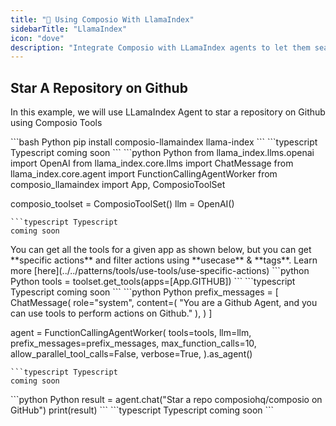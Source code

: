 ```yaml
---
title: "🦙 Using Composio With LlamaIndex"
sidebarTitle: "LlamaIndex"
icon: "dove"
description: "Integrate Composio with LLamaIndex agents to let them seamlessly interact with external apps"
---
```


## Star A Repository on Github
In this example, we will use LLamaIndex Agent to star a repository on Github using Composio Tools

<Steps>
<Step title="Install Packages">
<CodeGroup>
```bash Python
pip install composio-llamaindex llama-index
```
```typescript Typescript
coming soon
```
</CodeGroup>
</Step>
<Step title="Import Libraries & Initialize ComposioToolSet & LLM">
<CodeGroup>
```python Python
from llama_index.llms.openai import OpenAI
from llama_index.core.llms import ChatMessage
from llama_index.core.agent import FunctionCallingAgentWorker
from composio_llamaindex import App, ComposioToolSet

composio_toolset = ComposioToolSet()
llm = OpenAI()
```
```typescript Typescript
coming soon
```
</CodeGroup>
</Step>

<Step title="Get All Github Tools">
You can get all the tools for a given app as shown below, but you can get **specific actions** and filter actions using **usecase** & **tags**. Learn more [here](../../patterns/tools/use-tools/use-specific-actions)
<CodeGroup>
```python Python
tools = toolset.get_tools(apps=[App.GITHUB])
```
```typescript Typescript
coming soon
```
</CodeGroup>

</Step>
<Step title="Define the Agent">
<CodeGroup>
```python Python
prefix_messages = [
    ChatMessage(
        role="system",
        content=(
            "You are a Github Agent, and you can use tools to perform actions on Github."
        ),
    )
]

agent = FunctionCallingAgentWorker(
    tools=tools,
    llm=llm,
    prefix_messages=prefix_messages,
    max_function_calls=10,
    allow_parallel_tool_calls=False,
    verbose=True,
).as_agent()
```
```typescript Typescript
coming soon
```
</CodeGroup>
</Step>

<Step title="Execute the Agent">
<CodeGroup>
```python Python
result = agent.chat("Star a repo composiohq/composio on GitHub")
print(result)
```
```typescript Typescript
coming soon
```
</CodeGroup>
</Step>
</Steps>
